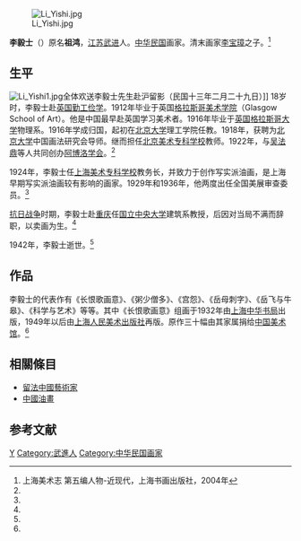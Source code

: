 [[File:Li_Yishi.jpg|thumb]]

'''李毅士'''（{{bd|1886年||1942年|}}）原名'''祖鸿'''，[[江苏|江苏]][[武进|武进]]人。[[中华民国|中华民国]]画家。清末画家[[李宝璋|李宝璋]]之子。<ref name=shmsz>上海美术志 第五编人物-近现代，上海书画出版社，2004年</ref>

==生平==
[[File:Li_Yishi1.jpg|thumb]]全体欢送李毅士先生赴沪留影（民国十三年二月二十九日）]]
18岁时，李毅士赴[[英国|英国]][[勤工俭学|勤工俭学]]。1912年毕业于英国[[格拉斯哥美术学院|格拉斯哥美术学院]]（Glasgow School of Art）。他是中国最早赴英国学习美术者。1916年毕业于[[英国|英国]][[格拉斯哥大学|格拉斯哥大学]]物理系。1916年学成归国，起初在[[北京大学|北京大学]]理工学院任教。1918年，获聘为[[北京大学|北京大学]]中国画法研究会导师。继而担任[[北京美术专科学校|北京美术专科学校]]教师。1922年，与[[吴法鼎|吴法鼎]]等人共同创办[[阿博洛学会|阿博洛学会]]。<ref name=shmsz/>

1924年，李毅士任[[上海美术专科学校|上海美术专科学校]]教务长，并致力于创作写实派油画，是上海早期写实派油画较有影响的画家。1929年和1936年，他两度出任全国美展审查委员。<ref name=shmsz/>

[[抗日战争|抗日战争]]时期，李毅士赴[[重庆|重庆]]任[[国立中央大学|国立中央大学]]建筑系教授，后因对当局不满而辞职，以卖画为生。<ref name=shmsz/>

1942年，李毅士逝世。<ref name=shmsz/>

==作品==
李毅士的代表作有《长恨歌画意》、《粥少僧多》、《宫怨》、《岳母刺字》、《岳飞与牛皋》、《科学与艺术》等等。其中《长恨歌画意》组画于1932年由[[上海|上海]][[中华书局|中华书局]]出版，1949年以后由[[上海人民美术出版社|上海人民美术出版社]]再版。原作三十幅由其家属捐给[[中国美术馆|中国美术馆]]。<ref name=shmsz/>

==相關條目==
*[[留法中國藝術家|留法中國藝術家]]
*[[中國油畫|中國油畫]]

==参考文献==
{{Commonscat|Li Yishi}}
{{reflist}}

{{二十世紀華人油畫家}}
{{DEFAULTSORT:Li李}}
[[Category:李姓|Y]]
[[Category:武進人|Category:武進人]]
[[Category:中华民国画家|Category:中华民国画家]]